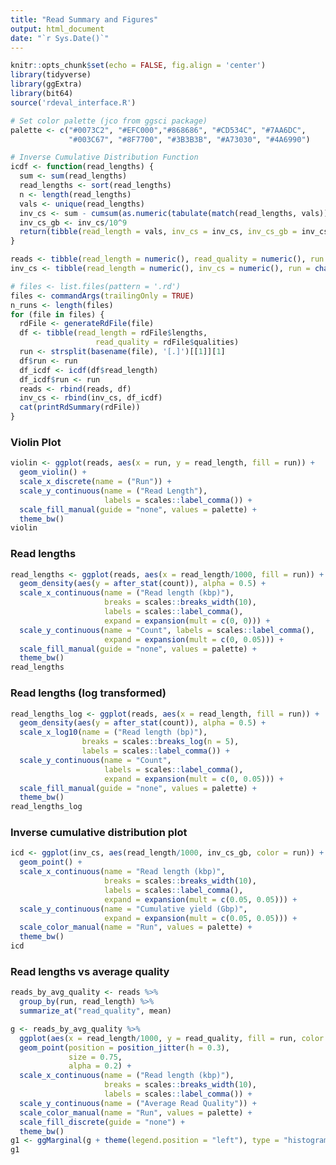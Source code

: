 ```yaml
---
title: "Read Summary and Figures"
output: html_document
date: "`r Sys.Date()`"
---
```


```r
knitr::opts_chunk$set(echo = FALSE, fig.align = 'center')
library(tidyverse)
library(ggExtra)
library(bit64)
source('rdeval_interface.R')
```

```r
# Set color palette (jco from ggsci package)
palette <- c("#0073C2", "#EFC000","#868686", "#CD534C", "#7AA6DC", 
             "#003C67", "#8F7700", "#3B3B3B", "#A73030", "#4A6990")

# Inverse Cumulative Distribution Function
icdf <- function(read_lengths) {
  sum <- sum(read_lengths)
  read_lengths <- sort(read_lengths)
  n <- length(read_lengths)
  vals <- unique(read_lengths)
  inv_cs <- sum - cumsum(as.numeric(tabulate(match(read_lengths, vals)) * vals))
  inv_cs_gb <- inv_cs/10^9
  return(tibble(read_length = vals, inv_cs = inv_cs, inv_cs_gb = inv_cs_gb))
}

reads <- tibble(read_length = numeric(), read_quality = numeric(), run = character())
inv_cs <- tibble(read_length = numeric(), inv_cs = numeric(), run = character())

# files <- list.files(pattern = '.rd')
files <- commandArgs(trailingOnly = TRUE)
n_runs <- length(files)
for (file in files) {
  rdFile <- generateRdFile(file)
  df <- tibble(read_length = rdFile$lengths, 
                   read_quality = rdFile$qualities)
  run <- strsplit(basename(file), '[.]')[[1]][1]
  df$run <- run
  df_icdf <- icdf(df$read_length)
  df_icdf$run <- run
  reads <- rbind(reads, df)
  inv_cs <- rbind(inv_cs, df_icdf)
  cat(printRdSummary(rdFile))
}

```

### Violin Plot
```r

violin <- ggplot(reads, aes(x = run, y = read_length, fill = run)) +
  geom_violin() +
  scale_x_discrete(name = ("Run")) +
  scale_y_continuous(name = ("Read Length"),
                     labels = scales::label_comma()) +
  scale_fill_manual(guide = "none", values = palette) +
  theme_bw()
violin
```

### Read lengths

```r
read_lengths <- ggplot(reads, aes(x = read_length/1000, fill = run)) +
  geom_density(aes(y = after_stat(count)), alpha = 0.5) +
  scale_x_continuous(name = ("Read length (kbp)"),
                     breaks = scales::breaks_width(10),
                     labels = scales::label_comma(),
                     expand = expansion(mult = c(0, 0))) +
  scale_y_continuous(name = "Count", labels = scales::label_comma(),
                     expand = expansion(mult = c(0, 0.05))) +
  scale_fill_manual(guide = "none", values = palette) +
  theme_bw() 
read_lengths
```

### Read lengths (log transformed)
```r
read_lengths_log <- ggplot(reads, aes(x = read_length, fill = run)) +
  geom_density(aes(y = after_stat(count)), alpha = 0.5) +
  scale_x_log10(name = ("Read length (bp)"),
                breaks = scales::breaks_log(n = 5),
                labels = scales::label_comma()) +
  scale_y_continuous(name = "Count", 
                     labels = scales::label_comma(),
                     expand = expansion(mult = c(0, 0.05))) +
  scale_fill_manual(guide = "none", values = palette) +
  theme_bw() 
read_lengths_log
```

### Inverse cumulative distribution plot
```r
icd <- ggplot(inv_cs, aes(read_length/1000, inv_cs_gb, color = run)) +
  geom_point() +
  scale_x_continuous(name = "Read length (kbp)",
                     breaks = scales::breaks_width(10),
                     labels = scales::label_comma(),
                     expand = expansion(mult = c(0.05, 0.05))) +
  scale_y_continuous(name = "Cumulative yield (Gbp)",
                     expand = expansion(mult = c(0.05, 0.05))) +
  scale_color_manual(name = "Run", values = palette) +
  theme_bw() 
icd
```

### Read lengths vs average quality
```r
reads_by_avg_quality <- reads %>%
  group_by(run, read_length) %>%
  summarize_at("read_quality", mean)

g <- reads_by_avg_quality %>%
  ggplot(aes(x = read_length/1000, y = read_quality, fill = run, color = run)) +
  geom_point(position = position_jitter(h = 0.3), 
             size = 0.75, 
             alpha = 0.2) +
  scale_x_continuous(name = ("Read length (kbp)"),
                     breaks = scales::breaks_width(10),
                     labels = scales::label_comma()) +
  scale_y_continuous(name = ("Average Read Quality")) +
  scale_color_manual(name = "Run", values = palette) +
  scale_fill_discrete(guide = "none") +
  theme_bw() 
g1 <- ggMarginal(g + theme(legend.position = "left"), type = "histogram", groupColour = TRUE, groupFill = TRUE)
g1
```
